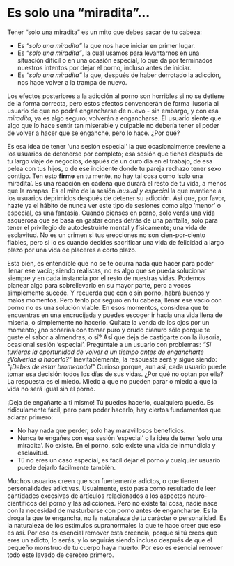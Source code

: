 # Es solo una “miradita”... {#es-solo-una-miradita}

Tener “solo una miradita” es un mito que debes sacar de tu cabeza:

* Es _“solo una miradita”_ la que nos hace iniciar en primer lugar.
* Es _“solo una miradita”_, la cual usamos para levantarnos en una situación difícil o en una ocasión especial, lo que da por terminados nuestros intentos por dejar el porno, incluso antes de iniciar. 
* Es _“solo una miradita”_ la que, después de haber derrotado la adicción, nos hace volver a la trampa de nuevo.

Los efectos posteriores a la adicción al porno son horribles si no se detiene de la forma correcta, pero estos efectos convencerán de forma ilusoria al usuario de que no podrá engancharse de nuevo - sin embargo, y con esa _miradita_, ya es algo seguro; volverán a engancharse. El usuario siente que algo que lo hace sentir tan miserable y culpable no debería tener el poder de volver a hacer que se enganche, pero lo hace. ¿Por qué?

Es esa idea de tener ‘una sesión especial’ la que ocasionalmente previene a los usuarios de detenerse por completo; esa sesión que tienes después de tu largo viaje de negocios, después de un duro día en el trabajo, de esa pelea con tus hijos, o de ese incidente donde tu pareja rechazo tener sexo contigo. Ten esto **firme** en tu mente, no hay tal cosa como ‘solo una miradita’. Es una reacción en cadena que durará el resto de tu vida, a menos que la rompas. Es el mito de la sesión _inusual y especial_ la que mantiene a los usuarios deprimidos después de detener su adicción. Así que, por favor, hazte ya el hábito de nunca ver este tipo de sesiones como algo ‘menor’ o especial, es una fantasía. Cuando pienses en porno, solo verás una vida asquerosa que se basa en gastar eones detrás de una pantalla, solo para tener el privilegio de autodestruirte mental y físicamente; una vida de esclavitud. No es un crimen si tus erecciones no son cien-por-ciento fiables, pero si lo es cuando decides sacrificar una vida de felicidad a largo plazo por una vida de placeres a corto plazo. 

Esta bien, es entendible que no se te ocurra nada que hacer para poder llenar ese vacío; siendo realistas, no es algo que se pueda solucionar siempre y en cada instancia por el resto de nuestras vidas. Podemos planear algo para sobrellevarlo en su mayor parte, pero a veces simplemente sucede. Y recuerda que con o sin porno, habrá buenos y malos momentos. Pero tenlo por seguro en tu cabeza, llenar ese vacío con porno no es una solución viable. En esos momentos, considera que te encuentras en una encrucijada y puedes escoger ir hacia una vida llena de miseria, o simplemente no hacerlo. Quítate la venda de los ojos por un momento; ¿no soñarías con tomar puro y crudo cianuro sólo porque te guste el sabor a almendras, o sí? Así que deja de castigarte con la ilusoria, ocasional sesión ‘especial’. Pregúntale a un usuario con problemas: _“Si tuvieras la oportunidad de volver a un tiempo antes de engancharte ¿Volverías a hacerlo?”_ Inevitablemente, la respuesta será y sigue siendo: _“¡Debes de estar bromeando!”_ Curioso porque, aun así, cada usuario puede tomar esa decisión todos los días de sus vidas. ¿Por qué no optan por ella? La respuesta es el miedo. Miedo a que no pueden parar o miedo a que la vida no será igual sin el porno. 

¡Deja de engañarte a ti mismo! Tú puedes hacerlo, cualquiera puede. Es ridículamente fácil, pero para poder hacerlo, hay ciertos fundamentos que aclarar primero: 

* No hay nada que perder, solo hay maravillosos beneficios.
* Nunca te engañes con esa sesión ‘especial’ o la idea de tener ‘solo una miradita’. No existe. En el porno, solo existe una vida de inmundicia y esclavitud. 
* Tú no eres un caso especial, es fácil dejar el porno y cualquier usuario puede dejarlo fácilmente también.

Muchos usuarios creen que son fuertemente adictos, o que tienen personalidades adictivas. Usualmente, esto pasa como resultado de leer cantidades excesivas de artículos relacionados a los aspectos neuro-cientificos del porno y las adicciones. Pero no existe tal cosa, nadie nace con la necesidad de masturbarse con porno antes de engancharse. Es la droga la que te engancha, no la naturaleza de tu carácter o personalidad. Es la naturaleza de los estímulos supranormales la que te hace creer que eso es así. Por eso es esencial remover esta creencia, porque si tú crees que eres un adicto, lo serás, y lo seguirás siendo incluso después de que el pequeño monstruo de tu cuerpo haya muerto. Por eso es esencial remover todo este lavado de cerebro primero. 
